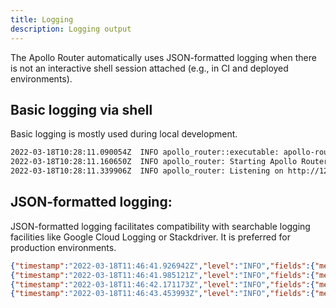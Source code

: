 ```yaml
---
title: Logging
description: Logging output
---
```



The Apollo Router automatically uses JSON-formatted logging when there is not an interactive shell session attached (e.g., in CI and deployed environments).

## Basic logging via shell

Basic logging is mostly used during local development.

```bash
2022-03-18T10:28:11.090054Z  INFO apollo_router::executable: apollo-router@0.1.0-alpha.9
2022-03-18T10:28:11.160650Z  INFO apollo_router: Starting Apollo Router
2022-03-18T10:28:11.339906Z  INFO apollo_router: Listening on http://127.0.0.1:4000 🚀
```

## JSON-formatted logging:

JSON-formatted logging facilitates compatibility with searchable logging facilities like Google Cloud Logging or Stackdriver. It is preferred for production environments.

```json
{"timestamp":"2022-03-18T11:46:41.926942Z","level":"INFO","fields":{"message":"apollo-router@0.1.0-alpha.9"},"target":"apollo_router::executable"}
{"timestamp":"2022-03-18T11:46:41.985121Z","level":"INFO","fields":{"message":"Starting Apollo Router"},"target":"apollo_router"}
{"timestamp":"2022-03-18T11:46:42.171173Z","level":"INFO","fields":{"message":"Listening on http://127.0.0.1:4000 🚀"},"target":"apollo_router"}
{"timestamp":"2022-03-18T11:46:43.453993Z","level":"INFO","fields":{"message":"Stopped"},"target":"apollo_router"}
```
